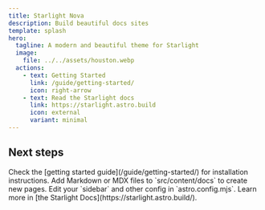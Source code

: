 ```yaml
---
title: Starlight Nova
description: Build beautiful docs sites
template: splash
hero:
  tagline: A modern and beautiful theme for Starlight
  image:
    file: ../../assets/houston.webp
  actions:
    - text: Getting Started
      link: /guide/getting-started/
      icon: right-arrow
    - text: Read the Starlight docs
      link: https://starlight.astro.build
      icon: external
      variant: minimal
---
```



## Next steps

<CardGrid>
  <Card title="Install the theme" icon="pencil">
Check the [getting started guide](/guide/getting-started/) for installation instructions.
  </Card>
  <Card title="Add new content" icon="add-document">
    Add Markdown or MDX files to `src/content/docs` to create new pages.
  </Card>
  <Card title="Configure your site" icon="setting">
    Edit your `sidebar` and other config in `astro.config.mjs`.
  </Card>
  <Card title="Read the docs" icon="open-book">
    Learn more in [the Starlight Docs](https://starlight.astro.build/).
  </Card>
</CardGrid>
